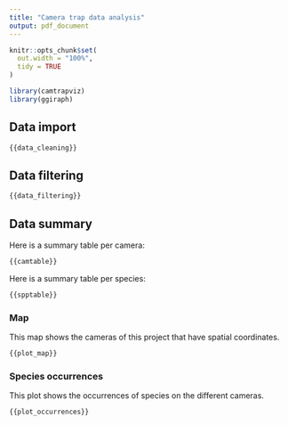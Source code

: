 ```yaml
---
title: "Camera trap data analysis"
output: pdf_document
---
```


```r
knitr::opts_chunk$set(
  out.width = "100%", 
  tidy = TRUE
)
```

```r
library(camtrapviz)
library(ggiraph)
```

## Data import

```r
{{data_cleaning}}
```

## Data filtering
```r
{{data_filtering}}
```

## Data summary

Here is a summary table per camera:

```r
{{camtable}}
```

Here is a summary table per species:

```r
{{spptable}}
```

### Map

This map shows the cameras of this project that have spatial coordinates.

```r
{{plot_map}}
```

### Species occurrences

This plot shows the occurrences of species on the different cameras.

```r
{{plot_occurrences}}
```

